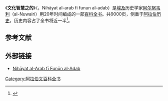 《'''文化智慧之的'''》（{{lang-ar|نهاية الارب في فنون الادب}}，Nihāyat al-arab fi funun al-adab）是[[埃及|埃及]]历史学家[[阿尔努韦利|阿尔努韦利]]（al-Nuwairi）用20年时间编成的一部[[百科全书|百科全书]]。共9000页，侧重于[[阿拉伯历史|阿拉伯历史]]，历史内容占了全书将近一半<ref>{{cite book| author = [[金常政|金常政]] | title = 百科全书的故事 | publisher = 北京图书馆出版社 | date = 2005-03 | location = 北京 | pages = | url = | doi = | id = | isbn = 7501326231 }}</ref>。

==参考文献==
<div class="references-small">
<references></references>
</div>

== 外部链接 ==
* [http://dash.harvard.edu/bitstream/handle/1/9366551/Muhanna_gsas.harvard_0084L_10276.pdf Nihāyat al-Arab fī Funūn al-Adab] {{Wayback|url=http://dash.harvard.edu/bitstream/handle/1/9366551/Muhanna_gsas.harvard_0084L_10276.pdf |date=20191207081906 }}

{{stub}}
[[Category:阿拉伯文百科全书|Category:阿拉伯文百科全书]]